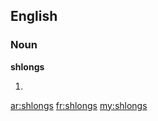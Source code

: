 ==English==

===Noun===
'''shlongs'''

# {{plural of|[[shlong]]}}

[[ar:shlongs]]
[[fr:shlongs]]
[[my:shlongs]]